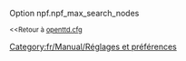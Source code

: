 {{fr/Manual/Amorce}}
Option npf.npf_max_search_nodes

<small><<Retour à [[fr/Archive/Manual/Settings/Openttd.cfg|openttd.cfg]]</small>
[[Category:fr/Manual/Réglages et préférences]]